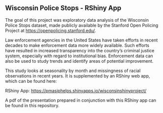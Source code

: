 
## Wisconsin Police Stops - RShiny App

The goal of this project was exploratory data analysis of the Wisconsin Police Stops dataset, made publicly available by the Stanford Open Policing Project at <https://openpolicing.stanford.edu/>.

Law enforcement agencies in the United States have taken efforts in recent decades to make enforcement data more widely available. Such efforts have resulted in increased transparency into the country's criminal justice system, especially with regard to institutional bias. Enforcement data can also be used to study trends and identify areas of potential improvement.

This study looks at seasonality by month and missingness of racial observations in recent years. It is supplemented by an RShiny web app, which can be found here:

RShiny App: <https://pmasiphelps.shinyapps.io/wisconsinshinyproject/>

A pdf of the presentation prepared in conjunction with this RShiny app can be found in this repository.
